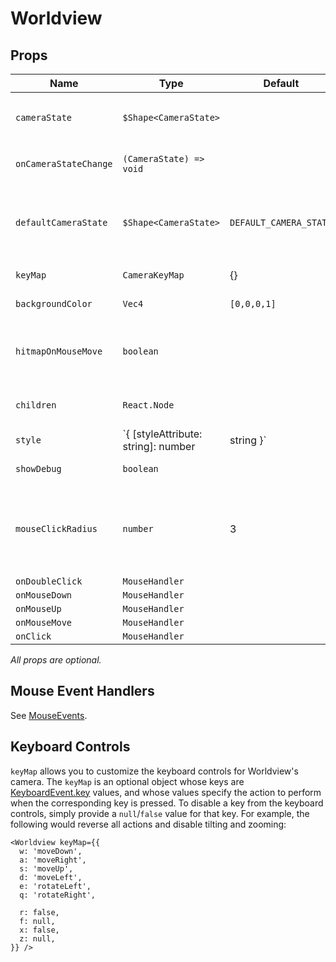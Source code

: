 # Worldview

## Props

| Name                  | Type                                            | Default                | Description                                                                                                            |
| --------------------- | ----------------------------------------------- | ---------------------- | ---------------------------------------------------------------------------------------------------------------------- |
| `cameraState`         | `$Shape<CameraState>`                           |                        | control the [cameraState](#/docs/api/camera), must use with `onCameraStateChange`                                      |
| `onCameraStateChange` | `(CameraState) => void`                         |                        | callback whenever the camera state changes                                                                             |
| `defaultCameraState`  | `$Shape<CameraState>`                           | `DEFAULT_CAMERA_STATE` | pass in this prop to turn Worldview to an uncontrolled component. `onCameraStateChange` will be ignored                |
| `keyMap`              | `CameraKeyMap`                                  | {}                     | override default Worldview hotkeys                                                                                     |
| `backgroundColor`     | `Vec4`                                          | `[0,0,0,1]`            | change the scene background color                                                                                      |
| `hitmapOnMouseMove`   | `boolean`                                       |                        | if enabled, the clicked objectId will be returned from the mouse event handler                                         |
| `children`            | `React.Node`                                    |                        | regl components to render inside the Worldview                                                                         |
| `style`               | `{ [styleAttribute: string]: number | string }` | {}                     | html style object for the Worldview root element                                                                       |
| `showDebug`           | `boolean`                                       |                        | show debug information                                                                                                 |
| `mouseClickRadius`    | `number`                                        | 3                      | if the mouse has moved distance beyond the mouseClickRadius limit, the click event handler isn't going to be triggered |
| `onDoubleClick`       | `MouseHandler`                                  |                        |                                                                                                                        |
| `onMouseDown`         | `MouseHandler`                                  |                        |                                                                                                                        |
| `onMouseUp`           | `MouseHandler`                                  |                        |                                                                                                                        |
| `onMouseMove`         | `MouseHandler`                                  |                        |                                                                                                                        |
| `onClick`             | `MouseHandler`                                  |                        |                                                                                                                        |

_All props are optional._

## Mouse Event Handlers

See [MouseEvents](#/docs/api/mouse-events).

## Keyboard Controls

`keyMap` allows you to customize the keyboard controls for Worldview's camera. The `keyMap` is an optional object whose keys are [KeyboardEvent.key](https://developer.mozilla.org/en-US/docs/Web/API/KeyboardEvent/key) values, and whose values specify the action to perform when the corresponding key is pressed. To disable a key from the keyboard controls, simply provide a `null`/`false` value for that key. For example, the following would reverse all actions and disable tilting and zooming:

    <Worldview keyMap={{
      w: 'moveDown',
      a: 'moveRight',
      s: 'moveUp',
      d: 'moveLeft',
      e: 'rotateLeft',
      q: 'rotateRight',

      r: false,
      f: null,
      x: false,
      z: null,
    }} />
